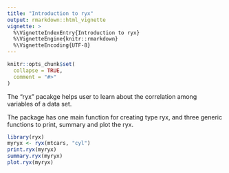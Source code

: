 ```yaml
---
title: "Introduction to ryx"
output: rmarkdown::html_vignette
vignette: >
  %\VignetteIndexEntry{Introduction to ryx}
  %\VignetteEngine{knitr::rmarkdown}
  %\VignetteEncoding{UTF-8}
---
```


```r
knitr::opts_chunk$set(
  collapse = TRUE,
  comment = "#>"
)
```
The "ryx" pacakge helps user to learn about the correlation among variables of a data set.

The package has one main function for creating type ryx, and three generic functions to print, summary and plot the ryx. 

```r
library(ryx)
myryx <- ryx(mtcars, "cyl")
print.ryx(myryx)
summary.ryx(myryx)
plot.ryx(myryx)
```



